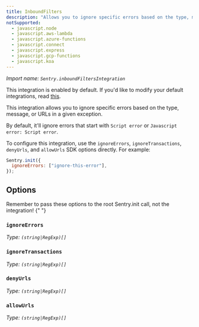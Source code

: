 ```yaml
---
title: InboundFilters
description: "Allows you to ignore specific errors based on the type, message, or URLs in a given exception. (default)"
notSupported:
  - javascript.node
  - javascript.aws-lambda
  - javascript.azure-functions
  - javascript.connect
  - javascript.express
  - javascript.gcp-functions
  - javascript.koa
---
```


_Import name: `Sentry.inboundFiltersIntegration`_

This integration is enabled by default. If you'd like to modify your default integrations, read [this](./../#modifying-default-integrations).

This integration allows you to ignore specific errors based on the type,
message, or URLs in a given exception.

By default, it'll ignore errors that start with `Script error` or `Javascript error: Script error`.

To configure this integration, use the `ignoreErrors`, `ignoreTransactions`, `denyUrls`,
and `allowUrls` SDK options directly. For example:

```javascript
Sentry.init({
  ignoreErrors: ["ignore-this-error"],
});
```

## Options

<Note>
  Remember to pass these options to the root Sentry.init call, not the
  integration!
</Note>{" "}

### `ignoreErrors`

_Type: `(string|RegExp)[]`_

<Include name="platforms/configuration/options/ignore-errors.mdx" />

### `ignoreTransactions`

_Type: `(string|RegExp)[]`_

<Include name="platforms/configuration/options/ignore-transactions.mdx" />

### `denyUrls`

_Type: `(string|RegExp)[]`_

<Include name="platforms/configuration/options/deny-urls.mdx" />

### `allowUrls`

_Type: `(string|RegExp)[]`_

<Include name="platforms/configuration/options/allow-urls.mdx" />
